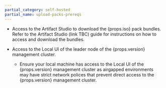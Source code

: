 ```yaml
---
partial_category: self-hosted
partial_name: upload-packs-prereqs
---
```


- Access to the Artifact Studio to download the {props.iso} pack bundles. Refer to the Artifact Studio
  (link TBC) guide for instructions on how to access and download the bundles.

- Access to the Local UI of the leader node of the {props.version} management cluster.

  - Ensure your local machine has access to the Local UI of the {props.version} management cluster as airgapped environments may
    have strict network polices that prevent direct access to the {props.version} management cluster.